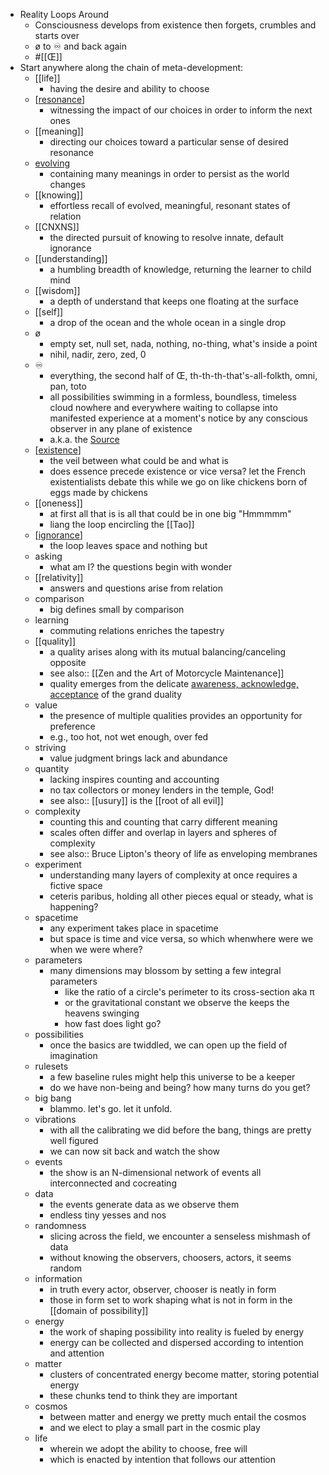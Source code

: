 - Reality Loops Around
    - Consciousness develops from existence then forgets, crumbles and starts over
    - ø to ♾ and back again
    - #[[Œ]]
- Start anywhere along the chain of meta-development:
    - [[life]]
        - having the desire and ability to choose
    - [[resonance]]
        - witnessing the impact of our choices in order to inform the next ones
    - [[meaning]]
        - directing our choices toward a particular sense of desired resonance
    - [evolving]([[evolution]])
        - containing many meanings in order to persist as the world changes
    - [[knowing]]
        - effortless recall of evolved, meaningful, resonant states of relation
    - [[CNXNS]]
        - the directed pursuit of knowing to resolve innate, default ignorance
    - [[understanding]]
        - a humbling breadth of knowledge, returning the learner to child mind
    - [[wisdom]]
        - a depth of understand that keeps one floating at the surface
    - [[self]]
        - a drop of the ocean and the whole ocean in a single drop
    - ø
        - empty set, null set, nada, nothing, no-thing, what's inside a point
        - nihil, nadir, zero, zed, 0
    - ♾
        - everything, the second half of Œ, th-th-th-that's-all-folkth, omni, pan, toto
        - all possibilities swimming in a formless, boundless, timeless cloud nowhere and everywhere waiting to collapse into manifested experience at a moment's notice by any conscious observer in any plane of existence
        - a.k.a. the [Source]([[source]])
    - [[existence]]
        - the veil between what could be and what is
        - does essence precede existence or vice versa? let the French existentialists debate this while we go on like chickens born of eggs made by chickens
    - [[oneness]]
        - at first all that is is all that could be in one big "Hmmmmm"
        - liang the loop encircling the [[Tao]]
    - [[ignorance]]
        - the loop leaves space and nothing but
    - asking
        - what am I? the questions begin with wonder
    - [[relativity]]
        - answers and questions arise from relation
    - comparison
        - big defines small by comparison
    - learning
        - commuting relations enriches the tapestry
    - [[quality]]
        - a quality arises along with its mutual balancing/canceling opposite
        - see also:: [[Zen and the Art of Motorcycle Maintenance]]
        - quality emerges from the delicate [awareness, acknowledge, acceptance]([[AAA]]) of the grand duality
    - value
        - the presence of multiple qualities provides an opportunity for preference
        - e.g., too hot, not wet enough, over fed
    - striving
        - value judgment brings lack and abundance
    - quantity
        - lacking inspires counting and accounting
        - no tax collectors or money lenders in the temple, God!
        - see also:: [[usury]] is the [[root of all evil]]
    - complexity
        - counting this and counting that carry different meaning
        - scales often differ and overlap in layers and spheres of complexity
        - see also:: Bruce Lipton's theory of life as enveloping membranes
    - experiment
        - understanding many layers of complexity at once requires a fictive space
        - ceteris paribus, holding all other pieces equal or steady, what is happening?
    - spacetime
        - any experiment takes place in spacetime
        - but space is time and vice versa, so which whenwhere were we when we were where?
    - parameters
        - many dimensions may blossom by setting a few integral parameters
            - like the ratio of a circle's perimeter to its cross-section aka π
            - or the gravitational constant we observe the keeps the heavens swinging
            - how fast does light go?
    - possibilities
        - once the basics are twiddled, we can open up the field of imagination
    - rulesets
        - a few baseline rules might help this universe to be a keeper
        - do we have non-being and being? how many turns do you get? 
    - big bang
        - blammo. let's go. let it unfold.
    - vibrations
        - with all the calibrating we did before the bang, things are pretty well figured
        - we can now sit back and watch the show
    - events
        - the show is an N-dimensional network of events all interconnected and cocreating
    - data
        - the events generate data as we observe them
        - endless tiny yesses and nos
    - randomness
        - slicing across the field, we encounter a senseless mishmash of data
        - without knowing the observers, choosers, actors, it seems random
    - information
        - in truth every actor, observer, chooser is neatly in form
        - those in form set to work shaping what is not in form in the [[domain of possibility]]
    - energy
        - the work of shaping possibility into reality is fueled by energy
        - energy can be collected and dispersed according to intention and attention
    - matter
        - clusters of concentrated energy become matter, storing potential energy
        - these chunks tend to think they are important
    - cosmos
        - between matter and energy we pretty much entail the cosmos
        - and we elect to play a small part in the cosmic play
    - life
        - wherein we adopt the ability to choose, free will
        - which is enacted by intention that follows our attention



[//begin]: # "Autogenerated link references for markdown compatibility"
[resonance]: ../../areas/get-real/resonance "Resonance"
[existence]: ../../areas/get-real/existence "existence"
[ignorance]: ../../areas/get-real/ignorance "Ignorance"
[//end]: # "Autogenerated link references"